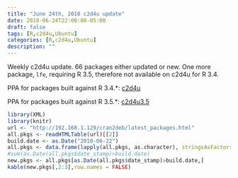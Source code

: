 ```yaml
---
title: "June 24th, 2018 c2d4u update"
date: 2018-06-24T22:00:00-05:00
draft: false
tags: [R,c2d4u,Ubuntu]
categories: [R,c2d4u,Ubuntu]
description: ""
---
```


Weekly c2d4u update.  66 packages either updated or new.  One more package, `lfe`, requiring R 3.5, therefore not available on c2d4u for R 3.4.

PPA for packages built against R 3.4.*: [c2d4u](https://launchpad.net/~marutter/+archive/ubuntu/c2d4u)

PPA for packages built against R 3.5.*: [c2d4u3.5](https://launchpad.net/~marutter/+archive/ubuntu/c2d4u3.5)


```r
library(XML)
library(knitr)
url <- "http://192.168.1.129/cran2deb/latest_packages.html"
all.pkgs <- readHTMLTable(url)[[2]]
build.date <- as.Date("2018-06-22")
all.pkgs <- data.frame(lapply(all.pkgs, as.character), stringsAsFactors=FALSE)
#sum(as.Date(all.pkgs$date_stamp)>build.date)
new.pkgs <- all.pkgs[as.Date(all.pkgs$date_stamp)>build.date,]
kable(new.pkgs[,2:3],row.names = FALSE)
```